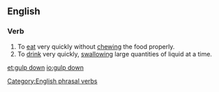 ==English==

===Verb===
{{infl|en|verb|head=[[gulp]] [[down]]}}

# To [[eat]] very quickly without [[chewing]] the food properly.
# To [[drink]] very quickly, [[swallowing]] large quantities of liquid at a time.

[[Category:English phrasal verbs]]

[[et:gulp down]]
[[io:gulp down]]